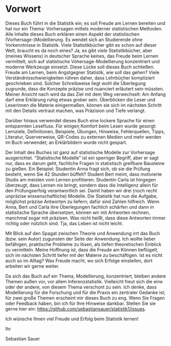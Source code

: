 # Vorwort {.unnumbered}







Dieses Buch führt in die Statistik ein; es soll Freude am Lernen bereiten und hat nur ein Thema: Vorhersagen mittels moderner statistischen Methoden. 
Alle Inhalte dieses Buch erklären einen Aspekt der statistischen (Vorhersage-)Modellierung.
Es wendet sich an Studierende ohne Vorkenntnisse in Statistik. 
Viele Statistikbücher gibt es schon auf dieser Welt, braucht es da noch eines? 
<!-- Kritische Stimmen würden vielleicht anmerken,  -->
<!-- dass schon ein einziges Statistikbuch eines zu viel sei. -->
Ja, es gibt viele Statistikbücher, aber (meines Wissens)  in deutscher Sprache keines, 
das Freude beim Lernen vermittelt, sich auf statistische Vohersage-Modellierung konzentriert 
und moderne Werkzeuge einsetzt. 
Diese Lücke soll dieses Buch schließen.
Freude am Lernen, beim Angstgegner Statistik, wie soll das gehen? 
Viele Verständnisschwierigkeiten rühren daher, 
dass Lehrbücher kompliziert geschrieben sind. 
Solcher Schreibweise liegt wohl die
Überlegung zugrunde, dass die Konzepte präzise und nuanciert erläutert sein müssten. 
Meiner Ansicht nach wird da das Ziel mit dem Weg verwechselt: 
Am Anfang darf eine Erklärung ruhig etwas grober sein.
Überblicken die Leser und Leserinnen die Materie einigermaßen, 
können sie sich im nächsten Schritt mit den Details vertraut machen, was Präzision und Tiefe verlangt. 

Darüber hinaus verwendet dieses Buch eine lockere Sprache für einen entspannten Lesefluss. 
Für einigen Komfort beim Lesen wurde gesorgt: 
Lernziele, Definitionen, Beispiele, Übungen, Hinweise, Fehlerquellen, Tipps, Literatur, 
Querverweise, QR-Codes zu externen Medien und mehr werden im Buch verwendet;
an Erklärbildern wurde nicht gespart. 

Der Inhalt des Buches ist ganz auf statistische Modelle zur Vorhersage ausgerichtet.
"Statistische Modelle" ist ein sperriger Begriff, aber er sagt nur, dass es darum geht, 
fachliche Fragen in statistisch greifbare Bausteine zu gießen. 
Ein Beispiel: Studentin Anna fragt sich, ob sie die Prüfung besteht, wenn Sie 42 Stunden büffelt?
Student Bert meint, dass motivierte Studis am meisten vom Lernen profitieren. 
Studentin Carla ist hingegen überzeugt, dass Lernen nix bringt, 
sondern dass die Intelligenz allein für den Prüfungserfolg verantwortlich sei.
Damit haben wir drei (noch recht unpräzise wissenschaftliche) Modelle. 
Die Statistik hat nun die Aufgabe, möglichst präzise Antworten zu liefern; dafür sind Zahlen hilfreich. 
Wenn Anna, Bert und Carla ihre Überlegungen fachlich schärfen und dann in statistische Sprache übersetzen, 
können wir mit Antworten rechnen, manchmal sogar mit präzisen. 
Was nicht heißt, dass diese Antworten immer richtig oder nützlich sind. 
Tja, das Leben ist nicht leicht. 

Mit Blick auf den Spagat zwischen Theorie und Anwendung irrt das Buch (bzw. sein Autor) zugunsten der Seite der Anwendung. 
Ich wollte lieber befähigen, praktische Probleme zu lösen, als tiefen theoretischen Einblick zu vermitteln. 
Meine Hoffnung ist, dass die Freude am Können beflügelt, 
sich im nächsten Schritt tiefer mit der Materie zu beschäftigen. 
Ist es nicht auch so im Alltag? Was Freude macht, 
wo sich Erfolge einstellen, dort arbeiten wir gerne weiter.

Da sich das Buch auf ein Thema, Modellierung, konzentriert, bleiben andere Themen außen vor, vor allem Inferenzstatistik. 
Vielleicht freut sich die eine oder der andere, von diesem Thema verschont zu sein. 
Ich denke, dass Modellierung für die Forschung und für die Praxis ein zentraler Gedanke ist; für zwei große Themen erscheint mir dieses Buch zu eng. 
Wenn Sie Fragen oder Feedback haben, bin ich für Ihre Hinweise dankbar. Stellen Sie sie gerne hier ein: <https://github.com/sebastiansauer/statistik1/issues>.

Ich wünsche Ihnen viel Freude und Erfolg beim Statistik lernen!


Ihr

Sebastian Sauer




